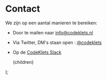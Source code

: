 
# Contact

We zijn op een aantal manieren te bereiken:

- Door te mailen naar [info@codeklets.nl](mailto:info@codeklets.nl)
- Via Twitter, DM's staan open : [@codeklets](https://twitter.com/codeklets)
- Op de [CodeKlets Slack](https://join.slack.com/t/codeklets/shared_invite/enQtNzQ4MTI4MTMxNzY2LWYzNTk0NzE1YzdkNDczYTg1MDBjZDIyZjkzMThmYTBkZTY3ZTBhNDYyOGY4OWQxZGExM2Q5NzA2ZDM0NGY1ZGM)

  <Layout preview={preview}>
    <Container>
      <article className="prose lg:prose-xl">{children}</article>
    </Container>
  </Layout>
);
